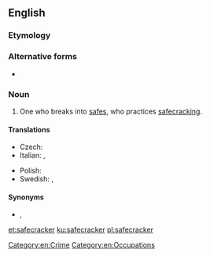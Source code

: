 {{also|safe-cracker}}
==English==

===Etymology===
{{compound|safe|cracker|lang=en}}

===Alternative forms===
* {{l|en|safe-cracker}}

===Noun===
{{en-noun}}

# One who breaks into [[safe]]s, who practices [[safecracking]].

====Translations====
{{trans-top|translation one who practices safecracking}}
* Czech: {{t|cs|kasař|m}}
* Italian: {{t|it|scassinatore di casseforti|m}}, {{t|it|scassinatrice di casseforti|f}}
{{trans-mid}}
* Polish: {{t+|pl|kasiarz|m}}
* Swedish: {{t|sv|kassaskåpssprängare|c}}, {{t+|sv|dynamitard|c}} {{qualifier|archaic}}
{{trans-bottom}}

====Synonyms====
* {{l|en|yegg}}, {{l|en|yeggman}}

[[Category:en:Crime]]
[[Category:en:Occupations]]

[[et:safecracker]]
[[ku:safecracker]]
[[pl:safecracker]]